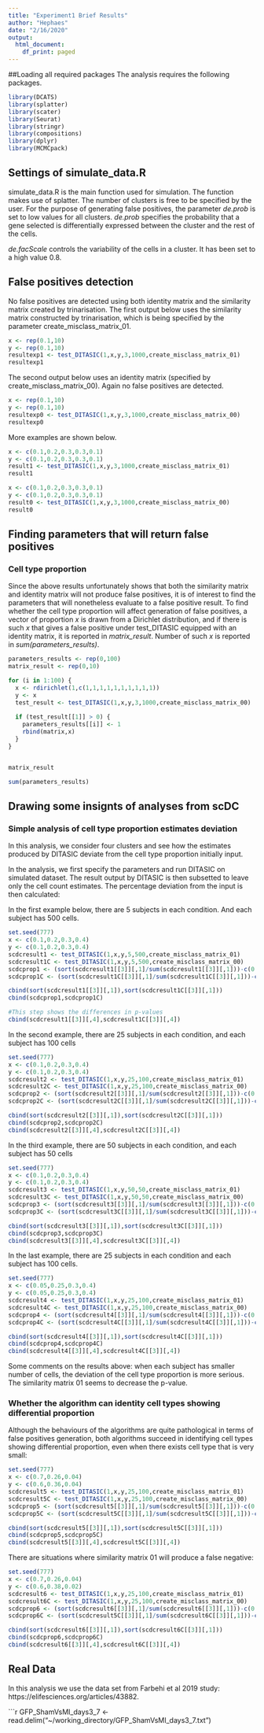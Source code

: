 ```yaml
---
title: "Experiment1 Brief Results"
author: "Hephaes"
date: "2/16/2020"
output:
  html_document:
    df_print: paged
---
```



##Loading all required packages 
The analysis requires the following packages. 
```r
library(DCATS)
library(splatter)
library(scater)
library(Seurat)
library(stringr)
library(compositions)
library(dplyr)
library(MCMCpack)
```


## Settings of simulate_data.R
simulate_data.R is the main function used for simulation. The function makes use of splatter. The number of clusters is free to be specified by the user. For the purpose of generating false positives, the parameter *de.prob* is set to low values for all clusters. *de.prob* specifies the probability that a gene selected is differentially expressed between the cluster and the rest of the cells. 

*de.facScale* controls the variability of the cells in a cluster. It has been set to a high value 0.8. 


## False positives detection 
No false positives are detected using both identity matrix and the similarity matrix created by trinarisation. The first output below uses the similarity matrix constructed by trinarisation, which is being specified by the parameter create_misclass_matrix_01. 

```r

x <- rep(0.1,10)
y <- rep(0.1,10)
resultexp1 <- test_DITASIC(1,x,y,3,1000,create_misclass_matrix_01)
resultexp1

```

The second output below uses an identity matrix (specified by create_misclass_matrix_00). Again no false positives are detected.

```r

x <- rep(0.1,10)
y <- rep(0.1,10)
resultexp0 <- test_DITASIC(1,x,y,3,1000,create_misclass_matrix_00)
resultexp0

```

More examples are shown below. 

```r

x <- c(0.1,0.2,0.3,0.3,0.1)
y <- c(0.1,0.2,0.3,0.3,0.1)
result1 <- test_DITASIC(1,x,y,3,1000,create_misclass_matrix_01)
result1

```


```r

x <- c(0.1,0.2,0.3,0.3,0.1)
y <- c(0.1,0.2,0.3,0.3,0.1)
result0 <- test_DITASIC(1,x,y,3,1000,create_misclass_matrix_00)
result0 

```

## Finding parameters that will return false positives
### Cell type proportion 
Since the above results unfortunately shows that both the similarity matrix and identity matrix will not produce false positives, it is of interest to find the parameters that will nonetheless evaluate to a false positive result. To find whether the cell type proportion will affect generation of false positives, a vector of proportion *x* is drawn from a Dirichlet distribution, and if there is such *x* that gives a false positive under test_DITASIC equipped with an identity matrix, it is reported in *matrix_result*. Number of such *x* is reported in *sum(parameters_results)*. 
```r

parameters_results <- rep(0,100)
matrix_result <- rep(0,10)

for (i in 1:100) {
  x <- rdirichlet(1,c(1,1,1,1,1,1,1,1,1,1))
  y <- x
  test_result <- test_DITASIC(1,x,y,3,1000,create_misclass_matrix_00)
  
  if (test_result[[1]] > 0) {
    parameters_results[[i]] <- 1 
    rbind(matrix,x)
  }
}


matrix_result 

sum(parameters_results)

```

## Drawing some insignts of analyses from scDC
### Simple analysis of cell type proportion estimates deviation 
In this analysis, we consider four clusters and see how the estimates produced by DITASIC deviate from the cell type proportion initially input. 

In the analysis, we first specify the parameters and run DITASIC on simulated dataset. The result output by DITASIC is then subsetted to leave only the cell count estimates. The percentage deviation from the input is then calculated:

In the first example below, there are 5 subjects in each condition. And each subject has 500 cells. 
```r

set.seed(777)
x <- c(0.1,0.2,0.3,0.4)
y <- c(0.1,0.2,0.3,0.4)
scdcresult1 <- test_DITASIC(1,x,y,5,500,create_misclass_matrix_01)
scdcresult1C <- test_DITASIC(1,x,y,5,500,create_misclass_matrix_00)
scdcprop1 <- (sort(scdcresult1[[3]][,1]/sum(scdcresult1[[3]][,1]))-c(0.1,0.2,0.3,0.4))/c(0.1,0.2,0.3,0.4)*100
scdcprop1C <- (sort(scdcresult1C[[3]][,1]/sum(scdcresult1C[[3]][,1]))-c(0.1,0.2,0.3,0.4))/c(0.1,0.2,0.3,0.4)*100

cbind(sort(scdcresult1[[3]][,1]),sort(scdcresult1C[[3]][,1]))
cbind(scdcprop1,scdcprop1C)

#This step shows the differences in p-values 
cbind(scdcresult1[[3]][,4],scdcresult1C[[3]][,4])

```

In the second example, there are 25 subjects in each condition, and each subject has 100 cells 
```r

set.seed(777)
x <- c(0.1,0.2,0.3,0.4)
y <- c(0.1,0.2,0.3,0.4)
scdcresult2 <- test_DITASIC(1,x,y,25,100,create_misclass_matrix_01)
scdcresult2C <- test_DITASIC(1,x,y,25,100,create_misclass_matrix_00)
scdcprop2 <- (sort(scdcresult2[[3]][,1]/sum(scdcresult2[[3]][,1]))-c(0.1,0.2,0.3,0.4))/c(0.1,0.2,0.3,0.4)*100
scdcprop2C <- (sort(scdcresult2C[[3]][,1]/sum(scdcresult2C[[3]][,1]))-c(0.1,0.2,0.3,0.4))/c(0.1,0.2,0.3,0.4)*100

cbind(sort(scdcresult2[[3]][,1]),sort(scdcresult2C[[3]][,1]))
cbind(scdcprop2,scdcprop2C)
cbind(scdcresult2[[3]][,4],scdcresult2C[[3]][,4])

```

In the third example, there are 50 subjects in each condition, and each subject has 50 cells
```r

set.seed(777)
x <- c(0.1,0.2,0.3,0.4)
y <- c(0.1,0.2,0.3,0.4)
scdcresult3 <- test_DITASIC(1,x,y,50,50,create_misclass_matrix_01)
scdcresult3C <- test_DITASIC(1,x,y,50,50,create_misclass_matrix_00)
scdcprop3 <- (sort(scdcresult3[[3]][,1]/sum(scdcresult3[[3]][,1]))-c(0.1,0.2,0.3,0.4))/c(0.1,0.2,0.3,0.4)*100
scdcprop3C <- (sort(scdcresult3C[[3]][,1]/sum(scdcresult3C[[3]][,1]))-c(0.1,0.2,0.3,0.4))/c(0.1,0.2,0.3,0.4)*100

cbind(sort(scdcresult3[[3]][,1]),sort(scdcresult3C[[3]][,1]))
cbind(scdcprop3,scdcprop3C)
cbind(scdcresult3[[3]][,4],scdcresult3C[[3]][,4])

```

In the last example, there are 25 subjects in each condition and each subject has 100 cells. 

```r

set.seed(777)
x <- c(0.05,0.25,0.3,0.4)
y <- c(0.05,0.25,0.3,0.4)
scdcresult4 <- test_DITASIC(1,x,y,25,100,create_misclass_matrix_01)
scdcresult4C <- test_DITASIC(1,x,y,25,100,create_misclass_matrix_00)
scdcprop4 <- (sort(scdcresult4[[3]][,1]/sum(scdcresult4[[3]][,1]))-c(0.05,0.25,0.3,0.4))/c(0.05,0.25,0.3,0.4)*100
scdcprop4C <- (sort(scdcresult4C[[3]][,1]/sum(scdcresult4C[[3]][,1]))-c(0.05,0.25,0.3,0.4))/c(0.05,0.25,0.3,0.4)*100

cbind(sort(scdcresult4[[3]][,1]),sort(scdcresult4C[[3]][,1]))
cbind(scdcprop4,scdcprop4C)
cbind(scdcresult4[[3]][,4],scdcresult4C[[3]][,4])

```

Some comments on the results above: when each subject has smaller number of cells, the deviation of the cell type proportion is more serious. The similarity matrix 01 seems to decrease the p-value. 

### Whether the algorithm can identity cell types showing differential proportion 

Although the behaviours of the algorithms are quite pathological in terms of false positives generation, both algorithms succeed in identifying cell types showing differential proportion, even when there exists cell type that is very small: 

```r

set.seed(777)
x <- c(0.7,0.26,0.04)
y <- c(0.6,0.36,0.04)
scdcresult5 <- test_DITASIC(1,x,y,25,100,create_misclass_matrix_01)
scdcresult5C <- test_DITASIC(1,x,y,25,100,create_misclass_matrix_00)
scdcprop5 <- (sort(scdcresult5[[3]][,1]/sum(scdcresult5[[3]][,1]))-c(0.04,0.26,0.7))/c(0.04,0.26,0.7)*100
scdcprop5C <- (sort(scdcresult5C[[3]][,1]/sum(scdcresult5C[[3]][,1]))-c(0.04,0.26,0.7))/c(0.04,0.26,0.7)*100

cbind(sort(scdcresult5[[3]][,1]),sort(scdcresult5C[[3]][,1]))
cbind(scdcprop5,scdcprop5C)
cbind(scdcresult5[[3]][,4],scdcresult5C[[3]][,4])

```

There are situations where similarity matrix 01 will produce a false negative:

```r

set.seed(777)
x <- c(0.7,0.26,0.04)
y <- c(0.6,0.38,0.02)
scdcresult6 <- test_DITASIC(1,x,y,25,100,create_misclass_matrix_01)
scdcresult6C <- test_DITASIC(1,x,y,25,100,create_misclass_matrix_00)
scdcprop6 <- (sort(scdcresult6[[3]][,1]/sum(scdcresult6[[3]][,1]))-c(0.04,0.26,0.7))/c(0.04,0.26,0.7)*100
scdcprop6C <- (sort(scdcresult5C[[3]][,1]/sum(scdcresult6C[[3]][,1]))-c(0.04,0.26,0.7))/c(0.04,0.26,0.7)*100

cbind(sort(scdcresult6[[3]][,1]),sort(scdcresult6C[[3]][,1]))
cbind(scdcprop6,scdcprop6C)
cbind(scdcresult6[[3]][,4],scdcresult6C[[3]][,4])

```

## Real Data
In this analysis we use the data set from Farbehi et al 2019 study: https://elifesciences.org/articles/43882. 

```r
GFP_ShamVsMI_days3_7 <- read.delim("~/working_directory/GFP_ShamVsMI_days3_7.txt")

